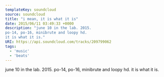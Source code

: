 ---
templateKey: soundcloud
source: soundcloud
title: "i mean, it is what it is"
date: 2015/06/11 03:49:33 +0000
description: "june 10 in the lab. 2015.
po-14, po-16, minibrute and loopy hd.
it is what it is."
URI: https://api.soundcloud.com/tracks/209799062
tags: 
  - 'music'
  - 'beats'
---

june 10 in the lab. 2015.
po-14, po-16, minibrute and loopy hd.
it is what it is.
